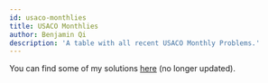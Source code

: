 ```yaml
---
id: usaco-monthlies
title: USACO Monthlies
author: Benjamin Qi
description: 'A table with all recent USACO Monthly Problems.'
---
```


You can find some of my solutions
[here](https://github.com/bqi343/USACO/tree/master/Contests/USACO%20Solutions)
(no longer updated).

<DivisionList division="Bronze" />
